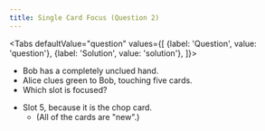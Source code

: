 ```yaml
---
title: Single Card Focus (Question 2)
---
```



<BeginnersGuideProgress id="single-card-focus-question-2" />

<Tabs
  defaultValue="question"
  values={[
    {label: 'Question', value: 'question'},
    {label: 'Solution', value: 'solution'},
  ]}>
<TabItem value="question">

- Bob has a completely unclued hand.
- Alice clues green to Bob, touching five cards.
- Which slot is focused?

</TabItem>
<TabItem value="solution">

- Slot 5, because it is the chop card.
  - (All of the cards are "new".)

</TabItem>
</Tabs>

<SingleCardFocusQuestion2 />
